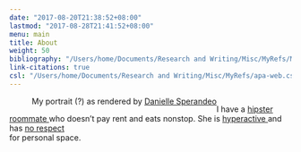 ```yaml
---
date: "2017-08-20T21:38:52+08:00"
lastmod: "2017-08-28T21:41:52+08:00"
menu: main
title: About
weight: 50
bibliography: "/Users/home/Documents/Research and Writing/Misc/MyRefs/MyRefs.bib"
link-citations: true
csl: "/Users/home/Documents/Research and Writing/Misc/MyRefs/apa-web.csl"
---
```


<figure>
  <img src="https://matthewevanaman.netlify.app/img/city.png" alt="">   
  <figcaption style="float: left">
  My portrait (?) as rendered by 
  <a href="https://www.facebook.com/daniellesperandeoart/" target="blank" onMouseOver="this.style.color='#c05b4d'"> Danielle Sperandeo </a> 
  </figcaption>
</figure>


I have a 
<a href="https://matthewevanaman.netlify.app/img/daytona.jpeg" target="blank" onMouseOver="this.style.color='#c05b4d'"> hipster roommate </a> 
who doesn't pay rent and eats nonstop. She is 
<a href="https://matthewevanaman.netlify.app/img/hyper.mov" target="blank" onMouseOver="this.style.color='#c05b4d'"> hyperactive 
</a> 
and has 
<a href="https://matthewevanaman.netlify.app/img/meet.jpeg" target="blank" onMouseOver="this.style.color='#c05b4d'"> no respect 
</a>  
for personal space.


